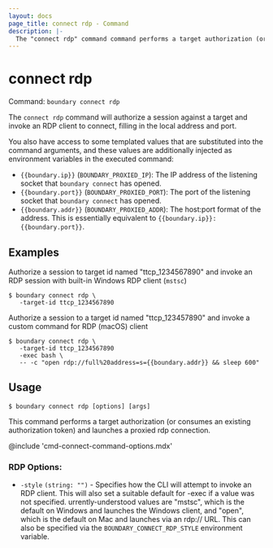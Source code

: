 ```yaml
---
layout: docs
page_title: connect rdp - Command
description: |-
  The "connect rdp" command command performs a target authorization (or consumes an existing authorization token) and launches a proxied rdp connection.
---
```


# connect rdp

Command: `boundary connect rdp`

The `connect rdp` command will authorize a session against a target and invoke an
RDP client to connect, filling in the local address and port.

You also have access to some templated values that are substituted into the
command arguments, and these values are additionally injected as environment
variables in the executed command:

- `{{boundary.ip}}` (`BOUNDARY_PROXIED_IP`): The IP address of the listening
  socket that `boundary connect` has opened.
- `{{boundary.port}}` (`BOUNDARY_PROXIED_PORT`): The port of the listening
  socket that `boundary connect` has opened.
- `{{boundary.addr}}` (`BOUNDARY_PROXIED_ADDR`): The host:port format of the
  address. This is essentially equivalent to `{{boundary.ip}}:{{boundary.port}}`.

## Examples

Authorize a session to target id named "ttcp_1234567890" and invoke an RDP session with built-in Windows RDP client (`mstsc`)

```shell-session
$ boundary connect rdp \
   -target-id ttcp_1234567890
```

Authorize a session to a target id named "ttcp_123457890" and invoke a custom command for RDP (macOS) client

```shell-session
$ boundary connect rdp \
   -target-id ttcp_1234567890
   -exec bash \
   -- -c "open rdp://full%20address=s={{boundary.addr}} && sleep 600"
```

## Usage

```shell-session
$ boundary connect rdp [options] [args]
```

This command performs a target authorization (or consumes an
existing authorization token) and launches a proxied rdp connection.

@include 'cmd-connect-command-options.mdx'

### RDP Options:

- `-style` `(string: "")` - Specifies how the CLI will attempt to invoke an RDP
  client. This will also set a suitable default for -exec if a value was not
  specified. urrently-understood values are "mstsc", which is the default on
  Windows and launches the Windows client, and "open", which is the default on
  Mac and launches via an rdp:// URL. This can also be specified via the
  `BOUNDARY_CONNECT_RDP_STYLE` environment variable.
